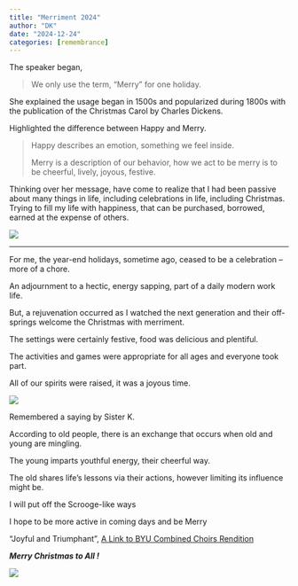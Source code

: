 ```yaml
---
title: "Merriment 2024"
author: "DK"
date: "2024-12-24"
categories: [remembrance]
---
```


The speaker began,

> We only use the term, "Merry" for one holiday.

She explained the usage began in 1500s and popularized during 1800s with the publication of the Christmas Carol by Charles Dickens.

Highlighted the difference between Happy and Merry.

> Happy describes an emotion, something we feel inside.
>
> Merry is a description of our behavior, how we act to be merry is to be cheerful, lively, joyous, festive.

Thinking over her message, have come to realize that I had been passive about many things in life, including celebrations in life, including Christmas. Trying to fill my life with happiness, that can be purchased, borrowed, earned at the expense of others.

![](images/IMG_20241221_180544.jpg)

---

For me, the year-end holidays, sometime ago, ceased to be a celebration – more of a chore.

An adjournment to a hectic, energy sapping, part of a daily modern work life.

But, a rejuvenation occurred as I watched the next generation and their off-springs welcome the Christmas with merriment.

The settings were certainly festive, food was delicious and plentiful.

The activities and games were appropriate for all ages and everyone took part.

All of our spirits were raised, it was a joyous time.

![](images/20241223_163120~2.jpg)

Remembered a saying by Sister K.

According to old people, there is an exchange that occurs when old and young are mingling.

The young imparts youthful energy, their cheerful way.

The old shares life's lessons via their actions, however limiting its influence might be.

I will put off the Scrooge-like ways

I hope to be more active in coming days and be Merry

"Joyful and Triumphant", [A Link to BYU Combined Choirs Rendition](https://www.youtube.com/watch?v=WvFVTdkf3kU&list=RDGMEMpBTPDS4vUcNkxDpMWGK7rwVMWvFVTdkf3kU&start_radio=1)

***Merry Christmas to All !***

![](images/IMG_4889.JPG)
